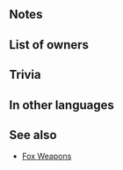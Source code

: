 {{Weapon Infobox
|tagid=SID_ブラーフォックス
|userVersion1=Open
|userVersion2=Closed
|weaponType=Blue Tome
|might=8
|range=2
|effect=If unit initiates combat, inflicts Atk/Spd/Def/Res-4 on foe during combat.
|cost=200
|exclusive=0
|statModifiers=0,8,0,0,0
|required=Elthunder;Ellight
|next=Blárfox+
|promotionRarity=5
|promotionTier=1
|intID=2231
|sort=7000
|value=11
|timingID=1
|abilityID=97
|limit1ID=1
|randomTimestamp=2020-10-18T07:00:00Z
|randomMinLv=21
|randomMaxLv=35
|properties=random_owner
}}
==Notes==
{{IfUnitInitiates}}
{{Combat reductions}}
==List of owners==
{{Skill Hero List}}
==Trivia==
{{TomeColorTrivia|Blar}}
==In other languages==
{{OtherLanguages
|english=Blárfox
|japanese=ブラーフォックス
|german=Blárfuchs
|spanishEU=Zorro zarco
|spanishLA=Zorro añil
|french=Renard saphir
|italian=Turchinvolpe
|chineseTW=蒼藍狐狸
|portuguese=Blárfox
}}
==See also==
{{See also skills|cond=Description LIKE '%If unit initiates combat%inflicts Atk/Spd/Def/Res-_ on foe%during combat%' AND WikiName NOT LIKE '%fox%'|columns=3}}
* [[Skill families#Fox|Fox Weapons]]
{{Weapons Navbox}}